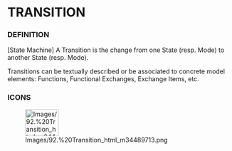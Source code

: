 
= TRANSITION =

=== DEFINITION ===

&#91;State Machine&#93; A Transition is the change from one State (resp. Mode) to another State (resp. Mode).


Transitions can be textually described or be associated to concrete model elements: Functions, Functional Exchanges, Exchange Items, etc.


=== ICONS ===

[[Image:Images/92.%20Transition_html_m34489713.png|75x60px]]


<br>

